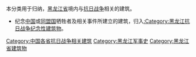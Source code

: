 本分类用于归纳，[[黑龙江省|黑龙江省]]境内与[[抗日战争|抗日战争]]相关的建筑。

*纪念[[中国|中国]]或[[同盟国|同盟国]]牺牲者及相关事件所建立的建筑，归入[[:Category:黑龙江抗日战争纪念性建筑物|:Category:黑龙江抗日战争纪念性建筑物]]。

[[Category:中国各省抗日战争相关建筑|Category:中国各省抗日战争相关建筑]]
[[Category:黑龙江军事史|Category:黑龙江军事史]]
[[Category:黑龙江省建筑物|Category:黑龙江省建筑物]]